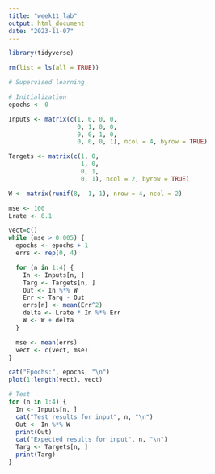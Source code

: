```yaml
---
title: "week11_lab"
output: html_document
date: "2023-11-07"
---
```


```r
library(tidyverse)
```

```r
rm(list = ls(all = TRUE))

# Supervised learning

# Initialization
epochs <- 0

Inputs <- matrix(c(1, 0, 0, 0,
                   0, 1, 0, 0,
                   0, 0, 1, 0,
                   0, 0, 0, 1), ncol = 4, byrow = TRUE)

Targets <- matrix(c(1, 0,
                    1, 0,
                    0, 1,
                    0, 1), ncol = 2, byrow = TRUE)

W <- matrix(runif(8, -1, 1), nrow = 4, ncol = 2)

mse <- 100
Lrate <- 0.1

```

```r
vect=c()
while (mse > 0.005) {
  epochs <- epochs + 1
  errs <- rep(0, 4)

  for (n in 1:4) {
    In <- Inputs[n, ]
    Targ <- Targets[n, ]
    Out <- In %*% W
    Err <- Targ - Out
    errs[n] <- mean(Err^2)
    delta <- Lrate * In %*% Err
    W <- W + delta
  }

  mse <- mean(errs)
  vect <- c(vect, mse)
}

cat("Epochs:", epochs, "\n")
plot(1:length(vect), vect)

```


```r
# Test
for (n in 1:4) {
  In <- Inputs[n, ]
  cat("Test results for input", n, "\n")
  Out <- In %*% W
  print(Out)
  cat("Expected results for input", n, "\n")
  Targ <- Targets[n, ]
  print(Targ)
}
```

